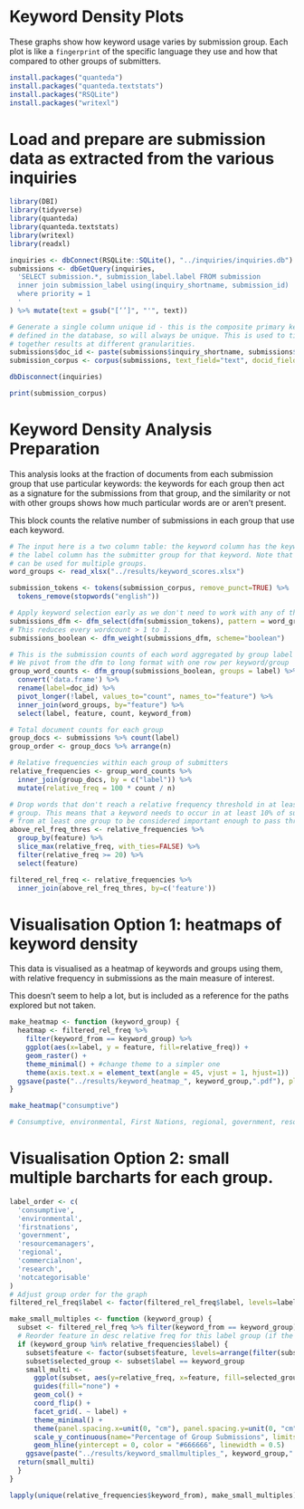 # Keyword Density Plots

These graphs show how keyword usage varies by submission group. Each plot is
like a `fingerprint` of the specific language they use and how that compared
to other groups of submitters.

```r
install.packages("quanteda")
install.packages("quanteda.textstats")
install.packages("RSQLite")
install.packages("writexl")
```

# Load and prepare are submission data as extracted from the various inquiries
```r
library(DBI)
library(tidyverse)
library(quanteda)
library(quanteda.textstats)
library(writexl)
library(readxl)

inquiries <- dbConnect(RSQLite::SQLite(), "../inquiries/inquiries.db")
submissions <- dbGetQuery(inquiries, 
  'SELECT submission.*, submission_label.label FROM submission
  inner join submission_label using(inquiry_shortname, submission_id)
  where priority = 1
  '
) %>% mutate(text = gsub("[‘’]", "'", text))

# Generate a single column unique id - this is the composite primary key
# defined in the database, so will always be unique. This is used to tie
# together results at different granularities.
submissions$doc_id <- paste(submissions$inquiry_shortname, submissions$submission_id)
submission_corpus <- corpus(submissions, text_field="text", docid_field = "doc_id")

dbDisconnect(inquiries)

print(submission_corpus)
```

# Keyword Density Analysis Preparation

This analysis looks at the fraction of documents from each submission group that
use particular keywords: the keywords for each group then act as a signature
for the submissions from that group, and the similarity or not with other
groups shows how much particular words are or aren't present.

This block counts the relative number of submissions in each group that use
each keyword.

```r
# The input here is a two column table: the keyword column has the keyword,
# the label column has the submitter group for that keyword. Note that a word
# can be used for multiple groups.
word_groups <- read_xlsx("../results/keyword_scores.xlsx")

submission_tokens <- tokens(submission_corpus, remove_punct=TRUE) %>% 
  tokens_remove(stopwords("english"))

# Apply keyword selection early as we don't need to work with any of the other cols
submissions_dfm <- dfm_select(dfm(submission_tokens), pattern = word_groups$feature)
# This reduces every wordcount > 1 to 1.
submissions_boolean <- dfm_weight(submissions_dfm, scheme="boolean")

# This is the submission counts of each word aggregated by group label
# We pivot from the dfm to long format with one row per keyword/group
group_word_counts <- dfm_group(submissions_boolean, groups = label) %>% 
  convert('data.frame') %>%
  rename(label=doc_id) %>%
  pivot_longer(!label, values_to="count", names_to="feature") %>%
  inner_join(word_groups, by="feature") %>%
  select(label, feature, count, keyword_from)

# Total document counts for each group 
group_docs <- submissions %>% count(label)
group_order <- group_docs %>% arrange(n)

# Relative frequencies within each group of submitters
relative_frequencies <- group_word_counts %>% 
  inner_join(group_docs, by = c("label")) %>%
  mutate(relative_freq = 100 * count / n)

# Drop words that don't reach a relative frequency threshold in at least one 
# group. This means that a keyword needs to occur in at least 10% of submissions
# from at least one group to be considered important enough to pass through.
above_rel_freq_thres <- relative_frequencies %>%
  group_by(feature) %>% 
  slice_max(relative_freq, with_ties=FALSE) %>%
  filter(relative_freq >= 20) %>%
  select(feature)

filtered_rel_freq <- relative_frequencies %>% 
  inner_join(above_rel_freq_thres, by=c('feature'))

```

# Visualisation Option 1: heatmaps of keyword density

This data is visualised as a heatmap of keywords and groups using them, with
relative frequency in submissions as the main measure of interest.

This doesn't seem to help a lot, but is included as a reference for the paths
explored but not taken.

```r

make_heatmap <- function (keyword_group) {
  heatmap <- filtered_rel_freq %>%
    filter(keyword_from == keyword_group) %>%
    ggplot(aes(x=label, y = feature, fill=relative_freq)) +
    geom_raster() +
    theme_minimal() + #change theme to a simpler one
    theme(axis.text.x = element_text(angle = 45, vjust = 1, hjust=1))
  ggsave(paste("../results/keyword_heatmap_", keyword_group,".pdf"), plot = heatmap, width = 11, height = 8.5)
}

make_heatmap("consumptive")

# Consumptive, environmental, First Nations, regional, government, resource managers, research, commercialnon, notcategorisable

```

# Visualisation Option 2: small multiple barcharts for each group.

```r
label_order <- c(
  'consumptive',
  'environmental',
  'firstnations',
  'government',
  'resourcemanagers',
  'regional',
  'commercialnon',
  'research',
  'notcategorisable'
)
# Adjust group order for the graph
filtered_rel_freq$label <- factor(filtered_rel_freq$label, levels=label_order)

make_small_multiples <- function (keyword_group) {
  subset <- filtered_rel_freq %>% filter(keyword_from == keyword_group)
  # Reorder feature in desc relative freq for this label group (if the keyword group is a label).
  if (keyword_group %in% relative_frequencies$label) {
    subset$feature <- factor(subset$feature, levels=arrange(filter(subset, label==keyword_group), relative_freq)$feature)
    subset$selected_group <- subset$label == keyword_group
    small_multi <- 
      ggplot(subset, aes(y=relative_freq, x=feature, fill=selected_group)) +
      guides(fill="none") + 
      geom_col() +
      coord_flip() +
      facet_grid(. ~ label) +
      theme_minimal() +
      theme(panel.spacing.x=unit(0, "cm"), panel.spacing.y=unit(0, "cm")) +
      scale_y_continuous(name="Percentage of Group Submissions", limits=c(0, 100), breaks=c(0, 25, 50, 75)) +
      geom_hline(yintercept = 0, color = "#666666", linewidth = 0.5)
    ggsave(paste("../results/keyword_smallmultiples_", keyword_group,".pdf"), plot = small_multi, width = 297/25.4, height =  210/25.4)
  return(small_multi)
  }
}

lapply(unique(relative_frequencies$keyword_from), make_small_multiples)


```
